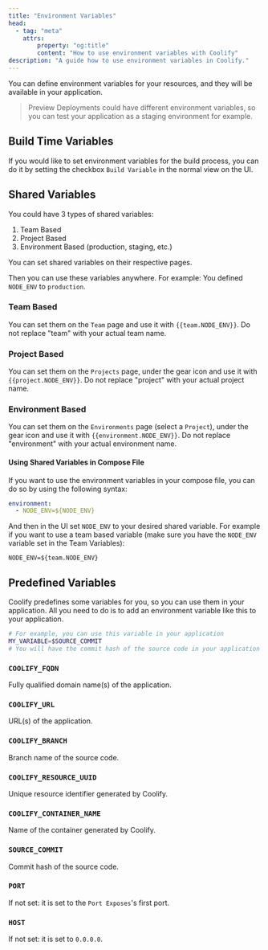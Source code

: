 ```yaml
---
title: "Environment Variables"
head:
  - tag: "meta"
    attrs:
        property: "og:title"
        content: "How to use environment variables with Coolify"
description: "A guide how to use environment variables in Coolify."
---
```


You can define environment variables for your resources, and they will be available in your application.

> Preview Deployments could have different environment variables, so you can test your application as a staging environment for example.

## Build Time Variables

If you would like to set environment variables for the build process, you can do it by setting the checkbox `Build Variable` in the normal view on the UI.

## Shared Variables

You could have 3 types of shared variables:

1. Team Based
2. Project Based
3. Environment Based (production, staging, etc.)

You can set shared variables on their respective pages.

Then you can use these variables anywhere. For example: You defined `NODE_ENV` to `production`.

### Team Based

You can set them on the `Team` page and use it with `{{team.NODE_ENV}}`. Do not replace "team" with your actual team name.

### Project Based

You can set them on the `Projects` page, under the gear icon and use it with `{{project.NODE_ENV}}`. Do not replace "project" with your actual project name.

### Environment Based

You can set them on the `Environments` page (select a `Project`), under the gear icon and use it with `{{environment.NODE_ENV}}`. Do not replace "environment" with your actual environment name.

#### Using Shared Variables in Compose File
If you want to use the environment variables in your compose file, you can do so by using the following syntax:

```yaml
environment:
  - NODE_ENV=${NODE_ENV}
```
And then in the UI set `NODE_ENV` to your desired shared variable. For example if you want to use a team based variable (make sure you have the `NODE_ENV` variable set in the Team Variables):
```
NODE_ENV=${team.NODE_ENV}
```

## Predefined Variables

Coolify predefines some variables for you, so you can use them in your application. All you need to do is to add an environment variable like this to your application.

```bash
# For example, you can use this variable in your application
MY_VARIABLE=$SOURCE_COMMIT
# You will have the commit hash of the source code in your application as an environment variable in MY_VARIABLE
```

### `COOLIFY_FQDN`

Fully qualified domain name(s) of the application.

### `COOLIFY_URL`

URL(s) of the application.

### `COOLIFY_BRANCH`

Branch name of the source code.

### `COOLIFY_RESOURCE_UUID`

Unique resource identifier generated by Coolify.

### `COOLIFY_CONTAINER_NAME`

Name of the container generated by Coolify.

### `SOURCE_COMMIT`

Commit hash of the source code.

### `PORT`

If not set: it is set to the `Port Exposes`'s first port.

### `HOST`

If not set: it is set to `0.0.0.0`.
